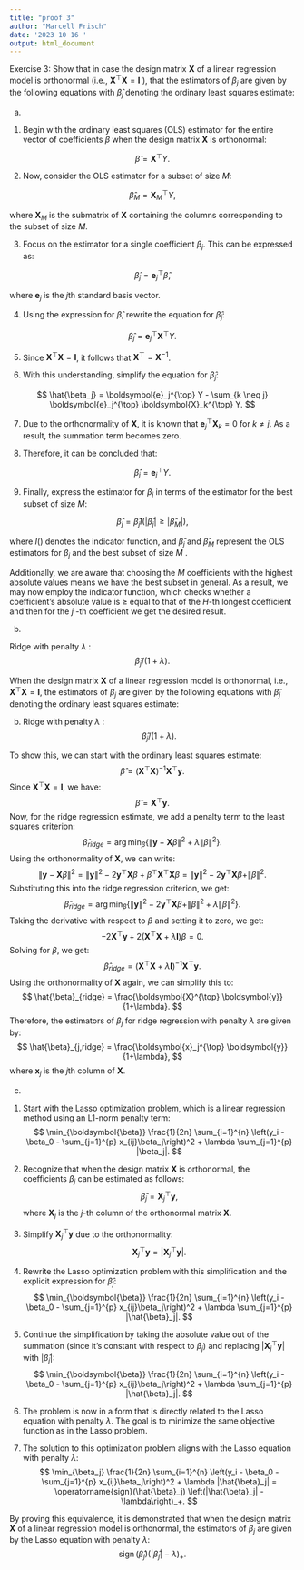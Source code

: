 ---
title: "proof 3"
author: "Marcell Frisch"
date: '2023 10 16 '
output: html_document
---
Exercise 3:
Show that in case the design matrix $\boldsymbol{X}$ of a linear regression model is orthonormal (i.e., $\boldsymbol{X}^{\top} \boldsymbol{X}=\boldsymbol{I}$ ), that the estimators of $\beta_j$ are given by the following equations with $\hat{\beta}_j$ denoting the ordinary least squares estimate:


(a) 

1. Begin with the ordinary least squares (OLS) estimator for the entire vector of coefficients $\beta$ when the design matrix $\boldsymbol{X}$ is orthonormal:

$$
\hat{\beta} = \boldsymbol{X}^{\top} Y.
$$

2. Now, consider the OLS estimator for a subset of size $M$:

$$
\hat{\beta}_M = \boldsymbol{X}_M^{\top} Y,
$$

where $\boldsymbol{X}_M$ is the submatrix of $\boldsymbol{X}$ containing the columns corresponding to the subset of size $M$.

3. Focus on the estimator for a single coefficient $\beta_j$. This can be expressed as:

$$
\hat{\beta}_j = \boldsymbol{e}_j^{\top} \hat{\beta},
$$

where $\boldsymbol{e}_j$ is the $j$th standard basis vector.

4. Using the expression for $\hat{\beta}$, rewrite the equation for $\hat{\beta}_j$:

$$
\hat{\beta}_j = \boldsymbol{e}_j^{\top} \boldsymbol{X}^{\top} Y.
$$

5. Since $\boldsymbol{X}^{\top} \boldsymbol{X} = \boldsymbol{I}$, it follows that $\boldsymbol{X}^{\top} = \boldsymbol{X}^{-1}$.

6. With this understanding, simplify the equation for $\hat{\beta}_j$:

$$
\hat{\beta_j} = \boldsymbol{e}_j^{\top} Y - \sum_{k \neq j} \boldsymbol{e}_j^{\top} \boldsymbol{X}_k^{\top} Y.
$$

7. Due to the orthonormality of $\boldsymbol{X}$, it is known that $\boldsymbol{e}_j^{\top} \boldsymbol{X}_k = 0$ for $k \neq j$. As a result, the summation term becomes zero.

8. Therefore, it can be concluded that:

$$
\hat{\beta}_j = \boldsymbol{e}_j^{\top} Y.
$$

9. Finally, express the estimator for $\beta_j$ in terms of the estimator for the best subset of size $M$:

$$
\hat{\beta}_j = \hat{\beta}_j I\left(\left|\hat{\beta}_j\right| \geq\left|\hat{\beta}_M\right|\right),
$$

where $I()$ denotes the indicator function, and $\hat{\beta}_j$ and $\hat{\beta}_M$ represent the OLS estimators for $\beta_j$ and the best subset of size $M$ .

Additionally, we are aware that choosing the $M$ coefficients with the highest absolute values means we have the best subset in general.
As a result, we may now employ the indicator function, which checks whether a coefficient's absolute value is $≥$ equal to that of the $H$-th longest coefficient and then for the $j$ -th coefficient we get the desired result. 


(b) 

Ridge with penalty $\lambda$ :
$$
\hat{\beta}_j /(1+\lambda) .
$$


When the design matrix $\boldsymbol{X}$ of a linear regression model is orthonormal, i.e., $\boldsymbol{X}^{\top} \boldsymbol{X}=\boldsymbol{I}$, the estimators of $\beta_j$ are given by the following equations with $\hat{\beta}_j$ denoting the ordinary least squares estimate:

b) Ridge with penalty $\lambda$ :
$$
\hat{\beta}_j /(1+\lambda) .
$$

To show this, we can start with the ordinary least squares estimate:
$$
\hat{\beta} = (\boldsymbol{X}^{\top} \boldsymbol{X})^{-1} \boldsymbol{X}^{\top} \boldsymbol{y}.
$$
Since $\boldsymbol{X}^{\top} \boldsymbol{X}=\boldsymbol{I}$, we have:
$$
\hat{\beta} = \boldsymbol{X}^{\top} \boldsymbol{y}.
$$
Now, for the ridge regression estimate, we add a penalty term to the least squares criterion:
$$
\hat{\beta}_{ridge} = \arg\min_{\beta} \left\{ \|\boldsymbol{y} - \boldsymbol{X} \beta\|^2 + \lambda \|\beta\|^2 \right\}.
$$
Using the orthonormality of $\boldsymbol{X}$, we can write:
$$
\|\boldsymbol{y} - \boldsymbol{X} \beta\|^2 = \|\boldsymbol{y}\|^2 - 2 \boldsymbol{y}^{\top} \boldsymbol{X} \beta + \beta^{\top} \boldsymbol{X}^{\top} \boldsymbol{X} \beta = \|\boldsymbol{y}\|^2 - 2 \boldsymbol{y}^{\top} \boldsymbol{X} \beta + \|\beta\|^2.
$$
Substituting this into the ridge regression criterion, we get:
$$
\hat{\beta}_{ridge} = \arg\min_{\beta} \left\{ \|\boldsymbol{y}\|^2 - 2 \boldsymbol{y}^{\top} \boldsymbol{X} \beta + \|\beta\|^2 + \lambda \|\beta\|^2 \right\}.
$$
Taking the derivative with respect to $\beta$ and setting it to zero, we get:
$$
-2 \boldsymbol{X}^{\top} \boldsymbol{y} + 2 (\boldsymbol{X}^{\top} \boldsymbol{X} + \lambda \boldsymbol{I}) \beta = 0.
$$
Solving for $\beta$, we get:
$$
\hat{\beta}_{ridge} = (\boldsymbol{X}^{\top} \boldsymbol{X} + \lambda \boldsymbol{I})^{-1} \boldsymbol{X}^{\top} \boldsymbol{y}.
$$
Using the orthonormality of $\boldsymbol{X}$ again, we can simplify this to:
$$
\hat{\beta}_{ridge} = \frac{\boldsymbol{X}^{\top} \boldsymbol{y}}{1+\lambda}.
$$
Therefore, the estimators of $\beta_j$ for ridge regression with penalty $\lambda$ are given by:
$$
\hat{\beta}_{j,ridge} = \frac{\boldsymbol{x}_j^{\top} \boldsymbol{y}}{1+\lambda},
$$
where $\boldsymbol{x}_j$ is the $j$th column of $\boldsymbol{X}$.


(c)

1. Start with the Lasso optimization problem, which is a linear regression method using an L1-norm penalty term:
$$
\min_{\boldsymbol{\beta}} \frac{1}{2n} \sum_{i=1}^{n} \left(y_i - \beta_0 - \sum_{j=1}^{p} x_{ij}\beta_j\right)^2 + \lambda \sum_{j=1}^{p} |\beta_j|.
$$

2. Recognize that when the design matrix $\boldsymbol{X}$ is orthonormal, the coefficients $\beta_j$ can be estimated as follows:
$$
\hat{\beta}_j = \boldsymbol{X}_j^{\top} \boldsymbol{y},
$$
where $\boldsymbol{X}_j$ is the $j$-th column of the orthonormal matrix $\boldsymbol{X}$.

3. Simplify $\boldsymbol{X}_j^{\top} \boldsymbol{y}$ due to the orthonormality:
$$
\boldsymbol{X}_j^{\top} \boldsymbol{y} = |\boldsymbol{X}_j^{\top} \boldsymbol{y}|.
$$

4. Rewrite the Lasso optimization problem with this simplification and the explicit expression for $\hat{\beta}_j$:
$$
\min_{\boldsymbol{\beta}} \frac{1}{2n} \sum_{i=1}^{n} \left(y_i - \beta_0 - \sum_{j=1}^{p} x_{ij}\beta_j\right)^2 + \lambda \sum_{j=1}^{p} |\hat{\beta}_j|.
$$

5. Continue the simplification by taking the absolute value out of the summation (since it's constant with respect to $\beta_j$) and replacing $|\boldsymbol{X}_j^{\top} \boldsymbol{y}|$ with $|\hat{\beta}_j|$:
$$
\min_{\boldsymbol{\beta}} \frac{1}{2n} \sum_{i=1}^{n} \left(y_i - \beta_0 - \sum_{j=1}^{p} x_{ij}\beta_j\right)^2 + \lambda \sum_{j=1}^{p} |\hat{\beta}_j|.
$$

6. The problem is now in a form that is directly related to the Lasso equation with penalty $\lambda$. The goal is to minimize the same objective function as in the Lasso problem.

7. The solution to this optimization problem aligns with the Lasso equation with penalty $\lambda$:
$$
\min_{\beta_j} \frac{1}{2n} \sum_{i=1}^{n} \left(y_i - \beta_0 - \sum_{j=1}^{p} x_{ij}\beta_j\right)^2 + \lambda |\hat{\beta}_j| = \operatorname{sign}(\hat{\beta}_j) \left(|\hat{\beta}_j| - \lambda\right)_+.
$$

By proving this equivalence, it is demonstrated that when the design matrix $\boldsymbol{X}$ of a linear regression model is orthonormal, the estimators of $\beta_j$ are given by the Lasso equation with penalty $\lambda$:
$$
\operatorname{sign}(\hat{\beta}_j)\left(|\hat{\beta}_j| - \lambda\right)_+.
$$